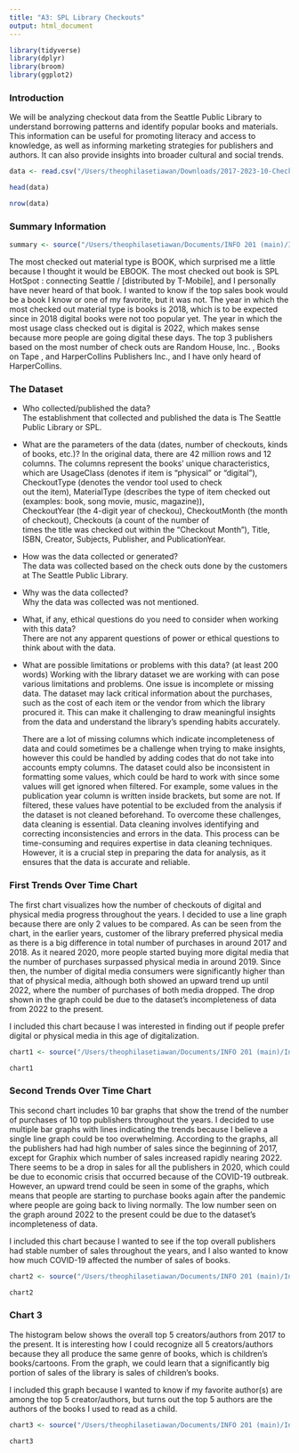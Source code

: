 ```yaml
---
title: "A3: SPL Library Checkouts"
output: html_document
---
```


```r
library(tidyverse)
library(dplyr)
library(broom)
library(ggplot2)
```

### Introduction

We will be analyzing checkout data from the Seattle Public Library to understand borrowing patterns and identify popular books and materials. This information can be useful for promoting literacy and access to knowledge, as well as informing marketing strategies for publishers and authors. It can also provide insights into broader cultural and social trends.
```r
data <- read.csv("/Users/theophilasetiawan/Downloads/2017-2023-10-Checkouts-SPL-Data.csv")
```

```r
head(data)
```
```r
nrow(data)
```


### Summary Information

```r
summary <- source("/Users/theophilasetiawan/Documents/INFO 201 (main)/Info201code/a3-spl-checkouts-theophilaabigail/summary.R")
```
The most checked out material type is BOOK, which surprised me a little because I thought it would be EBOOK. The most checked out book is SPL HotSpot : connecting Seattle / [distributed by T-Mobile], and I personally have never heard of that book. I wanted to know if the top sales book would be a book I know or one of my favorite, but it was not. The year in which the most checked out material type is books is 2018, which is to be expected since in 2018 digital books were not too popular yet. The year in which the most usage class checked out is digital is 2022, which makes sense because more people are going digital these days. The top 3 publishers based on the most number of check outs are Random House, Inc. , Books on Tape , and HarperCollins Publishers Inc., and I have only heard of HarperCollins.

### The Dataset

- Who collected/published the data?  
  The establishment that collected and published the data is The Seattle Public Library or SPL.
  
- What are the parameters of the data (dates, number of checkouts, kinds of books, etc.)?
  In the original data, there are 42 million rows and 12 columns. The columns represent the books' unique characteristics,   which are UsageClass (denotes if item is “physical” or “digital”), CheckoutType (denotes the vendor tool used to check  
  out the item), MaterialType (describes the type of item checked out (examples: book, song movie, music, magazine)),  
  CheckoutYear (the 4-digit year of checkou), CheckoutMonth (the month of checkout), Checkouts (a count of the number of  
  times the title was checked out within the “Checkout Month"), Title, ISBN, Creator, Subjects, Publisher, and 
  PublicationYear.
  
- How was the data collected or generated?  
  The data was collected based on the check outs done by the customers at The Seattle Public Library.
  
- Why was the data collected?  
  Why the data was collected was not mentioned.
  
- What, if any, ethical questions do you need to consider when working with this data?  
  There are not any apparent questions of power or ethical questions to think about with the data.
  
- What are possible limitations or problems with this data?   (at least 200 words)
  Working with the library dataset we are working with can pose various limitations and problems. One issue is incomplete or missing data. The dataset may lack critical information about the purchases, such as the cost of each item or the vendor from which the library procured it. This can make it challenging to draw meaningful insights from the data and understand the library's spending habits accurately.
  
  There are a lot of missing columns which indicate incompleteness of data and could sometimes be a challenge when trying to make insights, however this could be handled by adding codes that do not take into accounts empty columns. The dataset could also be inconsistent in formatting some values, which could be hard to work with since some values will get ignored when filtered. For example, some values in the publication year   column is written inside brackets, but some are not. If filtered, these values have potential to be excluded from the analysis if the dataset is   not cleaned beforehand. To overcome these challenges, data cleaning is essential. Data cleaning involves identifying and correcting inconsistencies and errors in the data. This process can be time-consuming and requires expertise in data cleaning techniques. However, it is a crucial step in preparing the data for analysis, as it ensures that the data is   accurate and reliable.
  
  

### First Trends Over Time Chart

The first chart visualizes how the number of checkouts of digital and physical media progress throughout the years. I decided to use a line graph because there are only 2 values to be compared. As can be seen from the chart, in the earlier years, customer of the library preferred physical media as there is a big difference in total number of purchases in around 2017 and 2018. As it neared 2020, more people started buying more digital media that the number of purchases surpassed physical media in around 2019. Since then, the number of digital media consumers were significantly higher than that of physical media, although both showed an upward trend up until 2022, where the number of purchases of both media dropped. The drop shown in the graph could be due to the dataset's incompleteness of data from 2022 to the present.

I included this chart because I was interested in finding out if people prefer digital or physical media in this age of digitalization.

```r
chart1 <- source("/Users/theophilasetiawan/Documents/INFO 201 (main)/Info201code/a3-spl-checkouts-theophilaabigail/Chart_1_Physical_Digital.R")

chart1
```

### Second Trends Over Time Chart

This second chart includes 10 bar graphs that show the trend of the number of purchases of 10 top publishers throughout the years. I decided to use multiple bar graphs with lines indicating the trends because I believe a single line graph could be too overwhelming. According to the graphs, all the publishers had had high number of sales since the beginning of 2017, except for Graphix which number of sales increased rapidly nearing 2022. There seems to be a drop in sales for all the publishers in 2020, which could be due to economic crisis that occurred because of the COVID-19 outbreak. However, an upward trend could be seen in some of the graphs, which means that people are starting to purchase books again after the pandemic where people are going back to living normally. The low number seen on the graph around 2022 to the present could be due to the dataset's incompleteness of data.

I included this chart because I wanted to see if the top overall publishers had stable number of sales throughout the years, and I also wanted to know how much COVID-19 affected the number of sales of books. 

```r
chart2 <- source("/Users/theophilasetiawan/Documents/INFO 201 (main)/Info201code/a3-spl-checkouts-theophilaabigail/Chart_2_top_publishers.R")

chart2
```

### Chart 3

The histogram below shows the overall top 5 creators/authors from 2017 to the present. It is interesting how I could recognize all 5 creators/authors because they all produce the same genre of books, which is children's books/cartoons. From the graph, we could learn that a significantly big portion of sales of the library is sales of children's books. 

I included this graph because I wanted to know if my favorite author(s) are among the top 5 creator/authors, but turns out the top 5 authors are the authors of the books I used to read as a child.

```r
chart3 <- source("/Users/theophilasetiawan/Documents/INFO 201 (main)/Info201code/a3-spl-checkouts-theophilaabigail/Chart_3_top_creators.R")

chart3
```


